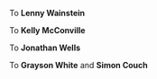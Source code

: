 To **Lenny Wainstein** 

To **Kelly McConville** 

To **Jonathan Wells**

To **Grayson White** and **Simon Couch**








